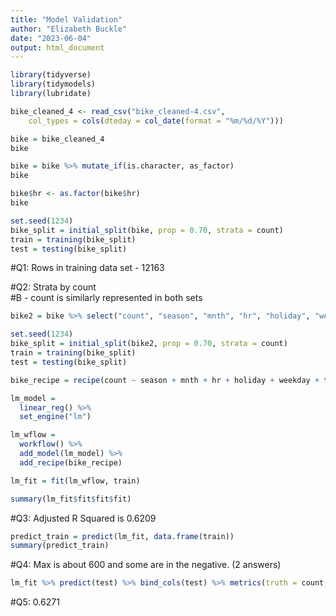 ---
title: "Model Validation"
author: "Elizabeth Buckle"
date: "2023-06-04"
output: html_document
---

```{r}
library(tidyverse)
library(tidymodels)
library(lubridate)
```

```{r}
bike_cleaned_4 <- read_csv("bike_cleaned-4.csv", 
    col_types = cols(dteday = col_date(format = "%m/%d/%Y")))
```

```{r}
bike = bike_cleaned_4
bike
```

```{r}
bike = bike %>% mutate_if(is.character, as_factor)
bike
```

```{r}
bike$hr <- as.factor(bike$hr)
bike
```

```{r}
set.seed(1234)
bike_split = initial_split(bike, prop = 0.70, strata = count)
train = training(bike_split)
test = testing(bike_split)
```

#Q1: Rows in training data set - 12163


#Q2: Strata by count  
#B - count is similarly represented in both sets  


```{r}
bike2 = bike %>% select("count", "season", "mnth", "hr", "holiday", "weekday", "temp", "weathersit")
```

```{r}
set.seed(1234)
bike_split = initial_split(bike2, prop = 0.70, strata = count)
train = training(bike_split)
test = testing(bike_split)
```

```{r}
bike_recipe = recipe(count ~ season + mnth + hr + holiday + weekday + temp + weathersit, train)

lm_model = 
  linear_reg() %>%
  set_engine("lm")

lm_wflow = 
  workflow() %>%
  add_model(lm_model) %>%
  add_recipe(bike_recipe)

lm_fit = fit(lm_wflow, train)
```

```{r}
summary(lm_fit$fit$fit$fit)
```

#Q3: Adjusted R Squared is 0.6209  


```{r}
predict_train = predict(lm_fit, data.frame(train))
summary(predict_train)
```


#Q4: Max is about 600 and some are in the negative. (2 answers)


```{r}
lm_fit %>% predict(test) %>% bind_cols(test) %>% metrics(truth = count, estimate = .pred)
```

#Q5: 0.6271  


